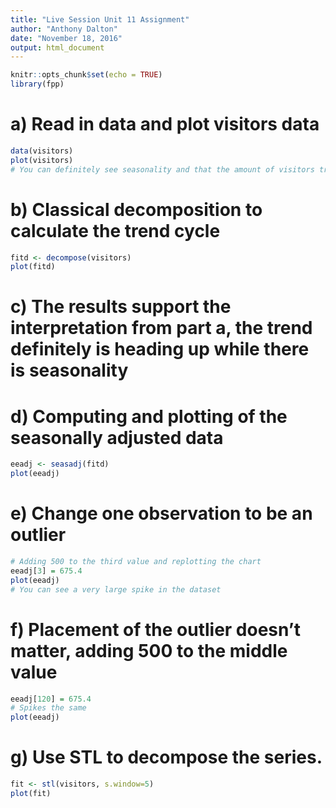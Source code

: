 ```yaml
---
title: "Live Session Unit 11 Assignment"
author: "Anthony Dalton"
date: "November 18, 2016"
output: html_document
---
```


```r
knitr::opts_chunk$set(echo = TRUE)
library(fpp)
```

# a) Read in data and plot visitors data
```r
data(visitors)
plot(visitors)
# You can definitely see seasonality and that the amount of visitors trends up over time.
```

# b) Classical decomposition to calculate the trend cycle
```r
fitd <- decompose(visitors) 
plot(fitd)
```

# c) The results support the interpretation from part a, the trend definitely is heading up while there is seasonality

# d) Computing and plotting of the seasonally adjusted data
```r
eeadj <- seasadj(fitd) 
plot(eeadj)
```

# e) Change one observation to be an outlier
```r
# Adding 500 to the third value and replotting the chart
eeadj[3] = 675.4
plot(eeadj)
# You can see a very large spike in the dataset
```

#  f) Placement of the outlier doesn't matter, adding 500 to the middle value
```r
eeadj[120] = 675.4
# Spikes the same
plot(eeadj)
```

# g) Use STL to decompose the series.
```r
fit <- stl(visitors, s.window=5) 
plot(fit) 
```